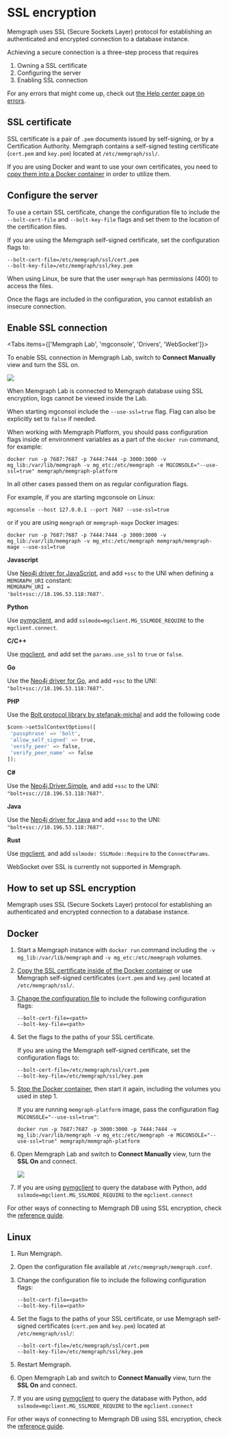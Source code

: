 
# SSL encryption

Memgraph uses SSL (Secure Sockets Layer) protocol for establishing an
authenticated and encrypted connection to a database instance.

Achieving a secure connection is a three-step process that requires

1. Owning a SSL certificate
2. Configuring the server
3. Enabling SSL connection

For any errors that might come up, check out [the Help center page on
errors](/help-center/errors/ssl).

## SSL certificate

SSL certificate is a pair of `.pem` documents issued by self-signing, or by a
Certification Authority. Memgraph contains a self-signed testing certificate
(`cert.pem` and `key.pem`) located at `/etc/memgraph/ssl/`.

If you are using Docker and want to use your own certificates, you need to [copy
them into a Docker
container](/getting-started/install-memgraph/docker#copy-files-from-and-to-a-docker-container)
in order to utilize them.

## Configure the server

To use a certain SSL certificate, change the configuration file to include the
`--bolt-cert-file` and `--bolt-key-file` flags and set them to the location of
the certification files.

If you are using the Memgraph self-signed certificate, set the configuration
flags to:

```
--bolt-cert-file=/etc/memgraph/ssl/cert.pem
--bolt-key-file=/etc/memgraph/ssl/key.pem
```

When using Linux, be sure that the user `memgraph` has permissions (400) to
access the files.

Once the flags are included in the configuration, you cannot establish an
insecure connection.

## Enable SSL connection

<Tabs items={['Memgraph Lab', 'mgconsole', 'Drivers', 'WebSocket']}>

<Tab>

To enable SSL connection in Memgraph Lab, switch to **Connect Manually** view
and turn the SSL on.

![](/pages/configuration/ssl-encryption/memgraph_lab_ssl.png)

When Memgraph Lab is connected to Memgraph database using SSL encryption, logs cannot
be viewed inside the Lab.

</Tab>
<Tab>

When starting mgconsol include the `--use-ssl=true` flag. Flag can also be
explicitly set to `false` if needed.

When working with Memgraph Platform, you should pass configuration flags inside
of environment variables as a part of the `docker run` command, for example:

```
docker run -p 7687:7687 -p 7444:7444 -p 3000:3000 -v mg_lib:/var/lib/memgraph -v mg_etc:/etc/memgraph -e MGCONSOLE="--use-ssl=true" memgraph/memgraph-platform
```

In all other cases passed them on as regular configuration flags.

For example, if you are starting mgconsole on Linux:

```
mgconsole --host 127.0.0.1 --port 7687 --use-ssl=true
```

or if you are using `memgraph` or `memgraph-mage` Docker images:

```
docker run -p 7687:7687 -p 7444:7444 -p 3000:3000 -v mg_lib:/var/lib/memgraph -v mg_etc:/etc/memgraph memgraph/memgraph-mage --use-ssl=true
```

</Tab>
<Tab>

**Javascript**

Use [Neo4j driver for JavaScript](https://neo4j.com/developer/javascript/), and
add `+ssc` to the UNI when defining a `MEMGRAPH_URI` constant: <br/>
<code>MEMGRAPH_URI = 'bolt+ssc://18.196.53.118:7687'</code>.
<p>
</p>

**Python**

Use [pymgclient](https://github.com/memgraph/pymgclient), and add
`sslmode=mgclient.MG_SSLMODE_REQUIRE` to the `mgclient.connect`.

**C/C++**

Use [mgclient](https://github.com/memgraph/mgclient), and add set the
`params.use_ssl` to `true` or `false`.

**Go**

Use the [Neo4j driver for Go](https://neo4j.com/developer/go/), and add `+ssc`
to the UNI: `"bolt+ssc://18.196.53.118:7687"`.

**PHP**

Use the [Bolt protocol library by
stefanak-michal](https://github.com/neo4j-php/Bolt) and add the following code

```python
$conn->setSslContextOptions([
 'passphrase' => 'bolt',
 'allow_self_signed' => true,
 'verify_peer' => false,
 'verify_peer_name' => false
]);
```

**C#**

Use the [Neo4j.Driver.Simple](https://neo4j.com/developer/dotnet/), and add
`+ssc` to the UNI: `"bolt+ssc://18.196.53.118:7687"`.

**Java**

Use the [Neo4j driver for Java](https://neo4j.com/developer/java/) and add
`+ssc` to the UNI: `"bolt+ssc://18.196.53.118:7687"`.

**Rust**

Use [mgclient](https://github.com/memgraph/mgclient), and add `sslmode:
SSLMode::Require` to the `ConnectParams`.

</Tab>
<Tab>

WebSocket over SSL is currently not supported in Memgraph.

</Tab>
</Tabs>

## How to set up SSL encryption

Memgraph uses SSL (Secure Sockets Layer) protocol for establishing an
authenticated and encrypted connection to a database instance.

## Docker

1. Start a Memgraph instance with `docker run` command including the `-v
   mg_lib:/var/lib/memgraph` and `-v mg_etc:/etc/memgraph` volumes.

2. [Copy the SSL certificate inside of the Docker
   container](/getting-started/install-memgraph/docker#copy-files-from-and-to-a-docker-container)
   or use Memgraph self-signed certificates (`cert.pem` and `key.pem`) located
   at `/etc/memgraph/ssl/`.

3. [Change the configuration file](/configuration/configuration-settings) to
   include the following configuration flags:

   ```
   --bolt-cert-file=<path>
   --bolt-key-file=<path>
   ```

4. Set the flags to the paths of your SSL certificate.

   If you are using the Memgraph self-signed certificate, set the configuration
   flags to:

   ```
   --bolt-cert-file=/etc/memgraph/ssl/cert.pem
   --bolt-key-file=/etc/memgraph/ssl/key.pem
   ```

5. [Stop the Docker container](/getting-started/install-memgraph/docker#stop-container),
   then start it again, including the volumes you used in step 1.

   If you are running `memgraph-platform` image, pass the configuration flag
   <code>MGCONSOLE="--use-ssl=true"</code>:

   ```
   docker run -p 7687:7687 -p 3000:3000 -p 7444:7444 -v mg_lib:/var/lib/memgraph -v mg_etc:/etc/memgraph -e MGCONSOLE="--use-ssl=true" memgraph/memgraph-platform
   ```

6. Open Memgraph Lab and switch to **Connect Manually** view, turn the **SSL
   On** and connect.

   ![](/pages/configuration/ssl-encryption/memgraph_lab_ssl.png)

7. If you are using [pymgclient](https://github.com/memgraph/pymgclient) to
   query the database with Python, add `sslmode=mgclient.MG_SSLMODE_REQUIRE` to
   the `mgclient.connect`

For other ways of connecting to Memgraph DB using SSL encryption, check the
[reference guide](/configuration/ssl-encryption).

## Linux

1. Run Memgraph.

2. Open the configuration file available at `/etc/memgraph/memgraph.conf`.

3. Change the configuration file to include the following configuration flags:

   ```
   --bolt-cert-file=<path>
   --bolt-key-file=<path>
   ```

4. Set the flags to the paths of your SSL certificate, or use Memgraph
   self-signed certificates (`cert.pem` and `key.pem`) located at
   `/etc/memgraph/ssl/`:

   ```
   --bolt-cert-file=/etc/memgraph/ssl/cert.pem
   --bolt-key-file=/etc/memgraph/ssl/key.pem
   ```

5. Restart Memgraph.

6. Open Memgraph Lab and switch to **Connect Manually** view, turn the **SSL
   On** and connect.

7. If you are using [pymgclient](https://github.com/memgraph/pymgclient) to
   query the database with Python, add `sslmode=mgclient.MG_SSLMODE_REQUIRE` to
   the `mgclient.connect`

For other ways of connecting to Memgraph DB using SSL encryption, check the
[reference guide](/configuration/ssl-encryption).
